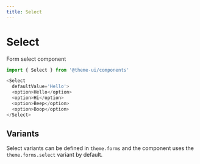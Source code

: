 ```yaml
---
title: Select
---
```


# Select

Form select component

```js
import { Select } from '@theme-ui/components'
```

```js live=true
<Select
  defaultValue='Hello'>
  <option>Hello</option>
  <option>Hi</option>
  <option>Beep</option>
  <option>Boop</option>
</Select>
```

## Variants

Select variants can be defined in `theme.forms` and the component uses the `theme.forms.select` variant by default.
